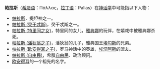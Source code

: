 '''帕拉斯'''（[[希腊语|希腊语]]：Πάλλας，[[拉丁语|拉丁语]]：Pallas）在[[神话学|神话学]]中可能指以下人物：

*[[帕拉斯|帕拉斯]]，提坦神之一。
*[[帕拉斯_(癸干忒斯)|帕拉斯 (癸干忒斯)]]，癸干忒斯之一。
*[[帕拉斯_(特里同之女)|帕拉斯 (特里同之女)]]，特里同的女儿，[[雅典娜|雅典娜]]的玩伴，在嬉戏中被雅典娜杀死。
*[[帕拉斯_(潘狄翁之子)|帕拉斯 (潘狄翁之子)]]，潘狄翁的儿子，雅典国王[[埃勾斯|埃勾斯]]的兄弟。
*[[帕拉斯_(欧安得耳之子)|帕拉斯 (欧安得耳之子)]]，罗马神话中的英雄，[[埃涅阿斯|埃涅阿斯]]的盟友。
*[[马库斯·安东尼·帕拉斯|帕拉斯 (自由民)]]，希腊[[自由民|自由民]]、政治顾问。
*[[欧安得耳|欧安得耳]]的一个祖先的名字。
{{disambig|Cat=三字人名消歧义}}